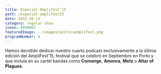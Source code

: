 ```yaml
---
title: Especial Amplifest’15
path: /especial-amplifest15
date: 2015-10-13
category: regular-show
ivoox: 8950667
featuredImage: ../images/posts/aomplifest.png
programNumber: 4
---
```


Hemos decidido dedicar nuestro cuarto podcast exclusivamente a la última edición del AmpliFest’15, festival que se celebró en Septiembre en Porto y que incluía en su cartel bandas como **Converge**, **Amenra**, **Metz** o **Altar of Plagues**.
